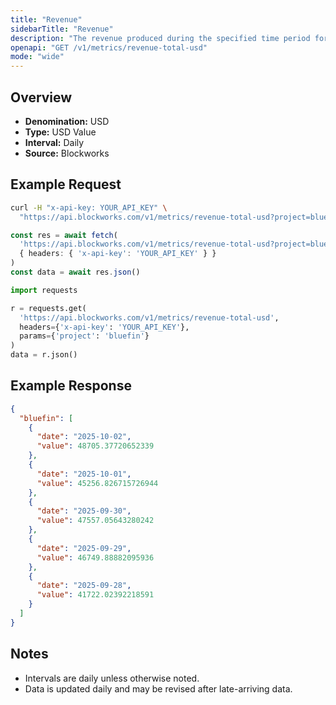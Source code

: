 ```yaml
---
title: "Revenue"
sidebarTitle: "Revenue"
description: "The revenue produced during the specified time period for given project."
openapi: "GET /v1/metrics/revenue-total-usd"
mode: "wide"
---
```


## Overview

- **Denomination:** USD
- **Type:** USD Value
- **Interval:** Daily
- **Source:** Blockworks

## Example Request

<CodeGroup>

```bash cURL
curl -H "x-api-key: YOUR_API_KEY" \
  "https://api.blockworks.com/v1/metrics/revenue-total-usd?project=bluefin"
```

```typescript TypeScript
const res = await fetch(
  'https://api.blockworks.com/v1/metrics/revenue-total-usd?project=bluefin',
  { headers: { 'x-api-key': 'YOUR_API_KEY' } }
)
const data = await res.json()
```

```python Python
import requests

r = requests.get(
  'https://api.blockworks.com/v1/metrics/revenue-total-usd',
  headers={'x-api-key': 'YOUR_API_KEY'},
  params={'project': 'bluefin'}
)
data = r.json()
```

</CodeGroup>

## Example Response

```json
{
  "bluefin": [
    {
      "date": "2025-10-02",
      "value": 48705.37720652339
    },
    {
      "date": "2025-10-01",
      "value": 45256.826715726944
    },
    {
      "date": "2025-09-30",
      "value": 47557.05643280242
    },
    {
      "date": "2025-09-29",
      "value": 46749.88882095936
    },
    {
      "date": "2025-09-28",
      "value": 41722.02392218591
    }
  ]
}
```

## Notes
- Intervals are daily unless otherwise noted.
- Data is updated daily and may be revised after late-arriving data.